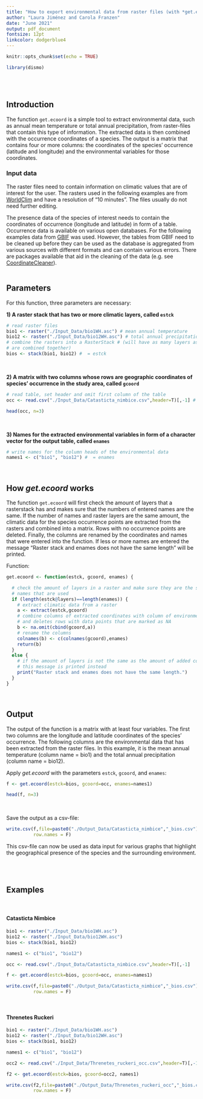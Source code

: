 ```yaml
---
title: "How to export environmental data from raster files (with *get.ecoord*)"
author: "Laura Jiménez and Carola Franzen"
date: "June 2021"
output: pdf_document
fontsize: 12pt
linkcolor: dodgerblue4
---
```



```r
knitr::opts_chunk$set(echo = TRUE)

library(dismo)

```
\
\
  
## Introduction

The function `get.ecoord` is a simple tool to extract environmental data, such as annual mean temperature or total annual precipitation, from raster-files that contain this type of information. The extracted data is then combined with the occurrence coordinates of a species. The output is a matrix that contains four or more columns: the coordinates of the species' occurrence (latitude and longitude) and the environmental variables for those coordinates.
\
  
### Input data

The raster files need to contain information on climatic values that are of interest for the user. The rasters used in the following examples are from [WorldClim](https://worldclim.org/data/index.html) and have a resolution of "10 minutes". The files usually do not need further editing.

The presence data of the species of interest needs to contain the coordinates of occurrence (longitude and latitude) in form of a table. 
Occurrence data is available on various open databases. For the following examples data from [GBIF](https://www.gbif.org/) was used. However, the tables from GBIF need to be cleaned up before they can be used as the database is aggregated from various sources with different formats and can contain various errors. There are packages available that aid in the cleaning of the data (e.g. see [CoordinateCleaner]( https://ropensci.github.io/CoordinateCleaner/articles/Cleaning_GBIF_data_with_CoordinateCleaner.html)).
\
\
  
## Parameters

For this function, three parameters are necessary:
\

**1) A raster stack that has two or more climatic layers, called `estck` **
  
```r

# read raster files
bio1 <- raster("./Input_Data/bio1WH.asc") # mean annual temperature 
bio12 <- raster("./Input_Data/bio12WH.asc") # total annual precipitation
# combine the rasters into a RasterStack # (will have as many layers as rasters 
# are combined together)
bios <- stack(bio1, bio12) #  = estck

```
\

**2) A matrix with two columns whose rows are geographic coordinates of species' occurrence in the study area, called `gcoord` **
  
```r
# read table, set header and omit first column of the table
occ <- read.csv("./Input_Data/Catasticta_nimbice.csv",header=T)[,-1] #  = gcoord

head(occ, n=3)

```
\

**3) Names for the extracted environmental variables in form of a character vector for the output table, called `enames` **
  
```r
# write names for the column heads of the environmental data
names1 <- c("bio1", "bio12") #  = enames


```
&nbsp;
  
## How *get.ecoord* works
  
The function `get.ecoord` will first check the amount of layers that a rasterstack has and makes sure that the numbers of entered names are the same. If the number of names and raster layers are the same amount, the climatic data for the species occurrence points are extracted from the rasters and combined into a matrix. Rows with no occurrence points are deleted. Finally, the columns are renamed by the coordinates and names that were entered into the function.
If less or more names are entered the message "Raster stack and enames does not have the same length" will be printed.  

Function:
```r
get.ecoord <- function(estck, gcoord, enames) {

  # check the amount of layers in a raster and make sure they are the same as the
  # names that are used
  if (length(estck@layers)==length(enames)) {  
    # extract climatic data from a raster
    a <- extract(estck,gcoord)  
    # combine columns of extracted coordinates with column of environmental data
    # and deletes rows with data points that are marked as NA
    b <- na.omit(cbind(gcoord,a)) 
    # rename the columns 
    colnames(b) <- c(colnames(gcoord),enames) 
    return(b)
  }
  else { 
    # if the amount of layers is not the same as the amount of added column names,
    # this message is printed instead
    print("Raster stack and enames does not have the same length.") 
  }
}
```
&nbsp;
  
## Output

The output of the function is a matrix with at least four variables. The first two columns are the longitude and latitude coordinates of the species' occurrence. The following columns are the environmental data that has been extracted from the raster files. In this example, it is the mean annual temperature (column name = bio1) and the total annual precipitation (column name = bio12).

Apply *get.ecoord* with the parameters `estck`, `gcoord`, and `enames`:
```r
f <- get.ecoord(estck=bios, gcoord=occ, enames=names1)

head(f, n=3)

```
&nbsp;

Save the output as a csv-file:
```r
write.csv(f,file=paste0("./Output_Data/Catasticta_nimbice","_bios.csv"),
          row.names = F)
```


This csv-file can now be used as data input for various graphs that highlight the geographical presence of the species and the surrounding environment.
&nbsp;

&nbsp;

## Examples
\

#### Catasticta Nimbice

```r
bio1 <- raster("./Input_Data/bio1WH.asc") 
bio12 <- raster("./Input_Data/bio12WH.asc") 
bios <- stack(bio1, bio12)

names1 <- c("bio1", "bio12") 

occ <- read.csv("./Input_Data/Catasticta_nimbice.csv",header=T)[,-1] 

f <- get.ecoord(estck=bios, gcoord=occ, enames=names1)

write.csv(f,file=paste0("./Output_Data/Catasticta_nimbice","_bios.csv"),
          row.names = F)
```
&nbsp;

#### Threnetes Ruckeri

```r
bio1 <- raster("./Input_Data/bio1WH.asc") 
bio12 <- raster("./Input_Data/bio12WH.asc") 
bios <- stack(bio1, bio12)

names1 <- c("bio1", "bio12") 

occ2 <- read.csv("./Input_Data/Threnetes_ruckeri_occ.csv",header=T)[,-1]

f2 <- get.ecoord(estck=bios, gcoord=occ2, names1) 

write.csv(f2,file=paste0("./Output_Data/Threnetes_ruckeri_occ","_bios.csv"),
          row.names = F)
```

  